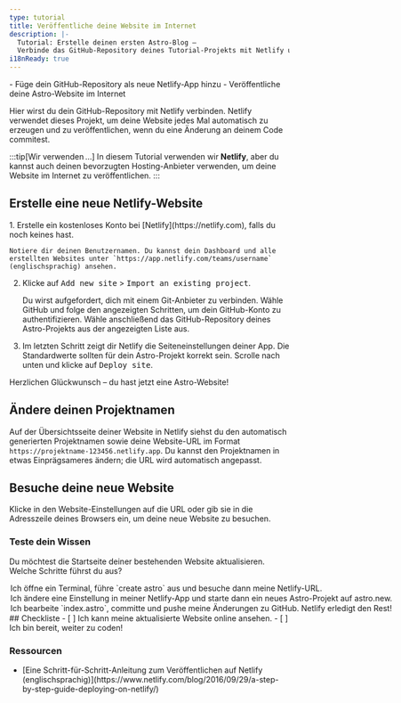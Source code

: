 ```yaml
---
type: tutorial
title: Veröffentliche deine Website im Internet
description: |-
  Tutorial: Erstelle deinen ersten Astro-Blog —
  Verbinde das GitHub-Repository deines Tutorial-Projekts mit Netlify und veröffentliche deine Website im Internet
i18nReady: true
---
```



<PreCheck>
  - Füge dein GitHub-Repository als neue Netlify-App hinzu
  - Veröffentliche deine Astro-Website im Internet
</PreCheck>

Hier wirst du dein GitHub-Repository mit Netlify verbinden. Netlify verwendet dieses Projekt, um deine Website jedes Mal automatisch zu erzeugen und zu veröffentlichen, wenn du eine Änderung an deinem Code commitest. 

:::tip[Wir verwenden …]
In diesem Tutorial verwenden wir **Netlify**, aber du kannst auch deinen bevorzugten Hosting-Anbieter verwenden, um deine Website im Internet zu veröffentlichen.
:::

## Erstelle eine neue Netlify-Website

<Steps>
1. Erstelle ein kostenloses Konto bei [Netlify](https://netlify.com), falls du noch keines hast.

    Notiere dir deinen Benutzernamen. Du kannst dein Dashboard und alle erstellten Websites unter `https://app.netlify.com/teams/username` (englischsprachig) ansehen.

2. Klicke auf <kbd>Add new site</kbd> > <kbd>Import an existing project</kbd>.

    Du wirst aufgefordert, dich mit einem Git-Anbieter zu verbinden. Wähle GitHub und folge den angezeigten Schritten, um dein GitHub-Konto zu authentifizieren. Wähle anschließend das GitHub-Repository deines Astro-Projekts aus der angezeigten Liste aus.

3. Im letzten Schritt zeigt dir Netlify die Seiteneinstellungen deiner App. Die Standardwerte sollten für dein Astro-Projekt korrekt sein. Scrolle nach unten und klicke auf <kbd>Deploy site</kbd>.
</Steps>

Herzlichen Glückwunsch – du hast jetzt eine Astro-Website!

## Ändere deinen Projektnamen

Auf der Übersichtsseite deiner Website in Netlify siehst du den automatisch generierten Projektnamen sowie deine Website-URL im Format `https://projektname-123456.netlify.app`. Du kannst den Projektnamen in etwas Einprägsameres ändern; die URL wird automatisch angepasst.

## Besuche deine neue Website

Klicke in den Website-Einstellungen auf die URL oder gib sie in die Adresszeile deines Browsers ein, um deine neue Website zu besuchen.

<Box icon="question-mark">

### Teste dein Wissen

Du möchtest die Startseite deiner bestehenden Website aktualisieren. Welche Schritte führst du aus?

  <MultipleChoice>
    <Option>
      Ich öffne ein Terminal, führe `create astro` aus und besuche dann meine Netlify-URL.
    </Option>
    <Option>
      Ich ändere eine Einstellung in meiner Netlify-App und starte dann ein neues Astro-Projekt auf astro.new.
    </Option>
    <Option isCorrect>
      Ich bearbeite `index.astro`, committe und pushe meine Änderungen zu GitHub. Netlify erledigt den Rest!
    </Option>
  </MultipleChoice>
</Box>

<Box icon="check-list">
## Checkliste

<Checklist>
- [ ] Ich kann meine aktualisierte Website online ansehen.
- [ ] Ich bin bereit, weiter zu coden!
</Checklist>
</Box>

### Ressourcen

- <p>[Eine Schritt-für-Schritt-Anleitung zum Veröffentlichen auf Netlify (englischsprachig)](https://www.netlify.com/blog/2016/09/29/a-step-by-step-guide-deploying-on-netlify/) <Badge class="neutral-badge" text="external" /></p>

